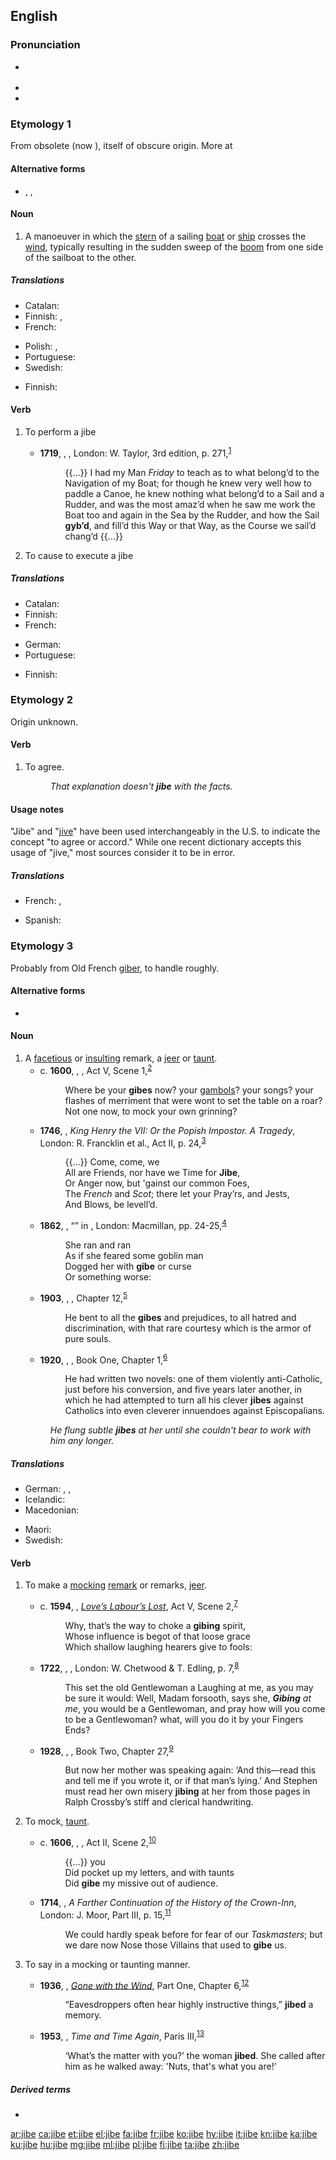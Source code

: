 ==English==
{{wikipedia}}

===Pronunciation===
* {{a|UK}} {{IPA|/ˈdʒaɪb/|lang=en}}
* {{rhymes|aɪb|lang=en}}
* {{rhymes|ɪb|lang=en}}

===Etymology 1===
From obsolete {{etyl|nl|en}} {{m|nl|gijben}} (now {{m|nl|gijpen}}), itself of obscure origin. More at {{l|en|jib}}<!--Acc. to. AHD.-->

====Alternative forms====
* {{l|en|gibe}}, {{l|en|gybe}}, {{l|en|jib}}

====Noun====
{{en-noun}}
# {{lb|en|nautical}} A manoeuver in which the [[stern]] of a sailing [[boat]] or [[ship]] crosses the [[wind]], typically resulting in the sudden sweep of the [[boom]] from one side of the sailboat to the other.

=====Translations=====
{{trans-top|sailing manoeuver}}
* Catalan: {{t+|ca|trabujada|f}}
* Finnish: {{t+|fi|myötäkäännös}}, {{t|fi|lehmänkäännös}}
* French: {{t+|fr|empannage|m}}
{{trans-mid}}
* Polish: {{t|pl|zwrot przez rufę|m}}, {{t|pl|zwrot z wiatrem|m}}
* Portuguese: {{t+|pt|cambada|f}}
* Swedish: {{t|sv|gipp|c}}
{{trans-bottom}}

{{trans-top|sudden sweep of a boom of a sailboat}}
* Finnish: {{t+|fi|jiippi}}
{{trans-mid}}
{{trans-bottom}}

====Verb====
{{en-verb|jib}}

# {{lb|en|intransitive|nautical}} To perform a jibe
#* '''1719''', {{w|Daniel Defoe}}, ''{{w|Robinson Crusoe}}'', London: W. Taylor, 3rd edition, p. 271,<sup>[https://archive.org/details/lifestrangesurpr01defo]</sup>
#*: {{...}} I had my Man ''Friday'' to teach as to what belong’d to the Navigation of my Boat; for though he knew very well how to paddle a Canoe, he knew nothing what belong’d to a Sail and a Rudder, and was the most amaz’d when he saw me work the Boat too and again in the Sea by the Rudder, and how the Sail '''gyb’d''', and fill’d this Way or that Way, as the Course we sail’d chang’d {{...}}
# {{lb|en|transitive|nautical}} To cause to execute a jibe

=====Translations=====
{{trans-top|to perform a jibe}}
* Catalan: {{t+|ca|trabujar}}
* Finnish: {{t+|fi|jiipata}}
* French: {{t+|fr|empanner}}
{{trans-mid}}
* German: {{t+|de|kreuzen}}
* Portuguese: {{t+|pt|cambar}}
{{trans-bottom}}

{{trans-top|to cause to execute a jibe}}
* Finnish: {{t+|fi|jiipata}}
{{trans-mid}}
{{trans-bottom}}

===Etymology 2===
Origin unknown.

====Verb====
{{en-verb|jib}}

# {{lb|en|intransitive}} To agree.
#: ''That explanation doesn't '''jibe''' with the facts.''

====Usage notes====
"Jibe" and "[[jive]]" have been used interchangeably in the U.S. to indicate the concept "to agree or accord." While one recent dictionary accepts this usage of "jive," most sources consider it to be in error.

=====Translations=====
{{trans-top|agree}}
* French: {{t+|fr|s'accorder}}, {{t+|fr|se mettre d'accord}}
{{trans-mid}}
* Spanish: {{t+|es|concordar}}
{{trans-bottom}}

===Etymology 3===
Probably from Old French [[giber]], to handle roughly.<!--Acc. to AHD.-->

====Alternative forms====
* {{l|en|gibe}}

====Noun====
{{en-noun}}

# A [[facetious]] or [[insult]]ing remark, a [[jeer]] or [[taunt]].
#* c. '''1600''', {{w|William Shakespeare}}, ''{{w|Hamlet}}'', Act V, Scene 1,<sup>[http://www.opensourceshakespeare.org/views/plays/play_view.php?WorkID=hamlet&Scope=entire&pleasewait=1&msg=pl]</sup>
#*: Where be your '''gibes''' now? your [[gambol]]s? your songs? your flashes of merriment that were wont to set the table on a roar? Not one now, to mock your own grinning?
#* '''1746''', {{w|Charles Macklin}}, ''King Henry the VII: Or the Popish Impostor. A Tragedy'', London: R. Francklin et al., Act II, p. 24,<sup>[http://name.umdl.umich.edu/004784727.0001.000]</sup>
#*: {{...}} Come, come, we
#*: All are Friends, nor have we Time for '''Jibe''',
#*: Or Anger now, but 'gainst our common Foes,
#*: The ''French'' and ''Scot''; there let your Pray’rs, and Jests,
#*: And Blows, be levell’d.
#* '''1862''', {{w|Christina Rossetti}}, “{{w|Goblin Market}}” in ''{{w|Goblin Market and Other Poems}}'', London: Macmillan, pp. 24-25,<sup>[http://catalog.hathitrust.org/Record/100613555]</sup>
#*: She ran and ran
#*: As if she feared some goblin man
#*: Dogged her with '''gibe''' or curse
#*: Or something worse:
#* '''1903''', {{w|W. E. B. Du Bois}}, ''{{w|The Souls of Black Folk}}'', Chapter 12,<sup>[http://www.gutenberg.org/files/408/408-h/408-h.htm]</sup>
#*: He bent to all the '''gibes''' and prejudices, to all hatred and discrimination, with that rare courtesy which is the armor of pure souls.
#* '''1920''', {{w|F. Scott Fitzgerald}}, ''{{w|This Side of Paradise}}'', Book One, Chapter 1,<sup>[http://www.gutenberg.org/files/805/805-h/805-h.htm]</sup>
#*: He had written two novels: one of them violently anti-Catholic, just before his conversion, and five years later another, in which he had attempted to turn all his clever '''jibes''' against Catholics into even cleverer innuendoes against Episcopalians.
#: ''He flung subtle '''jibes''' at her until she couldn't bear to work with him any longer.''

=====Translations=====
{{trans-top|facetious or insulting remark}}
* German: {{t+|de|Stichelei|f}}, {{t|de|spöttische Bemerkung|f}}, {{t+|de|Spöttelei|f}}
* Icelandic: {{t+|is|hnjóðsyrði|n}}
* Macedonian: {{t|mk|потсмев|m|tr=pótsmev|sc=Cyrl}}
{{trans-mid}}
* Maori: {{t|mi|tīkai}}
* Swedish: {{t+|sv|gliring|c}}
{{trans-bottom}}

====Verb====
{{en-verb|jib}}

# {{lb|en|intransitive}} To make a [[mock]]ing [[remark]] or remarks, [[jeer]].
#* c. '''1594''', {{w|William Shakespeare}}, ''[[w:Love's Labour's Lost|Love’s Labour’s Lost]]'', Act V, Scene 2,<sup>[http://www.opensourceshakespeare.org/views/plays/play_view.php?WorkID=loveslabours&Scope=entire&pleasewait=1&msg=pl]</sup>
#*: Why, that’s the way to choke a '''gibing''' spirit,
#*: Whose influence is begot of that loose grace
#*: Which shallow laughing hearers give to fools:
#* '''1722''', {{w|Daniel Defoe}}, ''{{w|Moll Flanders}}'', London: W. Chetwood & T. Edling, p. 7,<sup>[http://name.umdl.umich.edu/004843555.0001.000]</sup>
#*: This set the old Gentlewoman a Laughing at me, as you may be sure it would: Well, Madam forsooth, says she, '''''Gibing''' at me'', you would be a Gentlewoman, and pray how will you come to be a Gentlewoman? what, will you do it by your Fingers Ends?
#* '''1928''', {{w|Radclyffe Hall}}, ''{{w|The Well of Loneliness}}'', Book Two, Chapter 27,<sup>[http://gutenberg.net.au/ebooks06/0609021h.html]</sup>
#*: But now her mother was speaking again: ‘And this—read this and tell me if you wrote it, or if that man’s lying.’ And Stephen must read her own misery '''jibing''' at her from those pages in Ralph Crossby’s stiff and clerical handwriting.
# {{lb|en|transitive}} To mock, [[taunt]].
#* c. '''1606''', {{w|William Shakespeare}}, ''{{w|Antony and Cleopatra}}'', Act II, Scene 2,<sup>[http://www.opensourceshakespeare.org/views/plays/play_view.php?WorkID=antonycleo&Scope=entire&pleasewait=1&msg=pl]</sup>
#*: {{...}} you
#*: Did pocket up my letters, and with taunts
#*: Did '''gibe''' my missive out of audience.
#* '''1714''', {{w|John Arbuthnot}}, ''A Farther Continuation of the History of the Crown-Inn'', London: J. Moor, Part III, p. 15,<sup>[http://name.umdl.umich.edu/004788043.0001.000]</sup>
#*: We could hardly speak before for fear of our ''Taskmasters''; but we dare now Nose those Villains that used to '''gibe''' us.
# {{lb|en|transitive}} To say in a mocking or taunting manner.
#* '''1936''', {{w|Margaret Mitchell}}, ''[[w:Gone with the Wind (novel)|Gone with the Wind]]'', Part One, Chapter 6,<sup>[http://gutenberg.net.au/ebooks02/0200161h.html]</sup>
#*: “Eavesdroppers often hear highly instructive things,” '''jibed''' a memory.
#* '''1953''', {{w|James Hilton}}, ''Time and Time Again'', Paris III,<sup>[http://gutenberg.net.au/ebooks06/0600891h.html]</sup>
#*: ‘What’s the matter with you?’ the woman '''jibed'''. She called after him as he walked away: 'Nuts, that's what you are!’

=====Derived terms=====
* {{l|en|gibingly}}

[[ar:jibe]]
[[ca:jibe]]
[[et:jibe]]
[[el:jibe]]
[[fa:jibe]]
[[fr:jibe]]
[[ko:jibe]]
[[hy:jibe]]
[[it:jibe]]
[[kn:jibe]]
[[ka:jibe]]
[[ku:jibe]]
[[hu:jibe]]
[[mg:jibe]]
[[ml:jibe]]
[[pl:jibe]]
[[fi:jibe]]
[[ta:jibe]]
[[zh:jibe]]